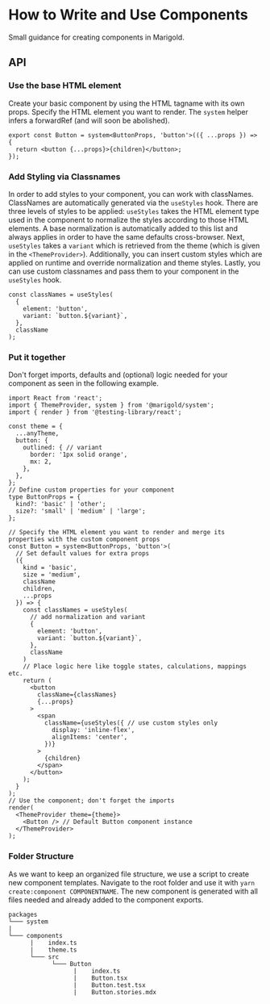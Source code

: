 
<Meta title="Guides/How to Write and Use Components" />

# How to Write and Use Components

Small guidance for creating components in Marigold.

## API

### Use the base HTML element

Create your basic component by using the HTML tagname with its own props. Specify the HTML element you want to render.
The `system` helper infers a forwardRef (and will soon be abolished).

```tsx
export const Button = system<ButtonProps, 'button'>(({ ...props }) => {
  return <button {...props}>{children}</button>;
});
```

### Add Styling via Classnames

In order to add styles to your component, you can work with classNames. ClassNames are automatically generated via the `useStyles` hook.
There are three levels of styles to be applied: `useStyles` takes the HTML element type used in the component to normalize the styles according to those HTML elements.
A base normalization is automatically added to this list and always applies in order to have the same defaults cross-browser.
Next, `useStyles` takes a `variant` which is retrieved from the theme (which is given in the `<ThemeProvider>`). Additionally, you can insert custom styles
which are applied on runtime and override normalization and theme styles. Lastly, you can use custom classnames and pass them to your component in the `useStyles` hook.

```tsx
const classNames = useStyles(
  {
    element: 'button',
    variant: `button.${variant}`,
  },
  className
);
```

### Put it together

Don't forget imports, defaults and (optional) logic needed for your component as seen in the following example.

```tsx
import React from 'react';
import { ThemeProvider, system } from '@marigold/system';
import { render } from '@testing-library/react';

const theme = {
  ...anyTheme,
  button: {
    outlined: { // variant
      border: '1px solid orange',
      mx: 2,
    },
  },
};
// Define custom properties for your component
type ButtonProps = {
  kind?: 'basic' | 'other';
  size?: 'small' | 'medium' | 'large';
};

// Specify the HTML element you want to render and merge its properties with the custom component props
const Button = system<ButtonProps, 'button'>(
  // Set default values for extra props
  ({
    kind = 'basic',
    size = 'medium',
    className
    children,
    ...props
  }) => {
    const classNames = useStyles(
      // add normalization and variant
      {
        element: 'button',
        variant: `button.${variant}`,
      },
      className
    )
    // Place logic here like toggle states, calculations, mappings etc.
    return (
      <button
        className={classNames}
        {...props}
      >
        <span
          className={useStyles({ // use custom styles only
            display: 'inline-flex',
            alignItems: 'center',
          })}
        >
          {children}
        </span>
      </button>
    );
  }
);
// Use the component; don't forget the imports
render(
  <ThemeProvider theme={theme}>
    <Button /> // Default Button component instance
  </ThemeProvider>
);
```

### Folder Structure

As we want to keep an organized file structure, we use a script to create new component templates. Navigate to the root folder and use it with `yarn create:component COMPONENTNAME`. The new component
is generated with all files needed and already added to the component exports.

```
packages
└─── system
|
└─── components
      |    index.ts
      |    theme.ts
      └─── src
            └─── Button
                  |    index.ts
                  |    Button.tsx
                  |    Button.test.tsx
                  |    Button.stories.mdx
```
